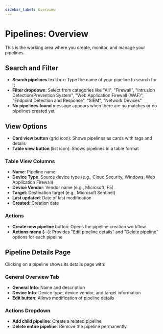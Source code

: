 ```yaml
---
sidebar_label: Overview
---
```


# Pipelines: Overview

This is the working area where you create, monitor, and manage your pipelines.

## Search and Filter

- **Search pipelines** text box: Type the name of your pipeline to search for it
- **Filter dropdown**: Select from categories like "All", "Firewall", "Intrusion Detection/Prevention System", "Web Application Firewall (WAF)", "Endpoint Detection and Response", "SIEM", "Network Devices"
- **No pipelines found** message appears when there are no matches or no pipelines created yet

## View Options

- **Card view button** (grid icon): Shows pipelines as cards with tags and details
- **Table view button** (list icon): Shows pipelines in a table format

### Table View Columns

- **Name**: Pipeline name
- **Device Type**: Source device type (e.g., Cloud Security, Windows, Web Application Firewall)
- **Device Vendor**: Vendor name (e.g., Microsoft, F5)
- **Target**: Destination target (e.g., Microsoft Sentinel)
- **Last updated**: Date of last modification
- **Created**: Creation date

### Actions

- **Create new pipeline** button: Opens the pipeline creation workflow
- **Actions menu (⋯)**: Provides "Edit pipeline details" and "Delete pipeline" options for each pipeline

## Pipeline Details Page

Clicking on a pipeline shows its details page with:

### General Overview Tab
- **General Info**: Name and description
- **Device Info**: Device type, device vendor, and target information
- **Edit button**: Allows modification of pipeline details

### Actions Dropdown
- **Add child pipeline**: Create a related pipeline
- **Delete entire pipeline**: Remove the pipeline permanently
